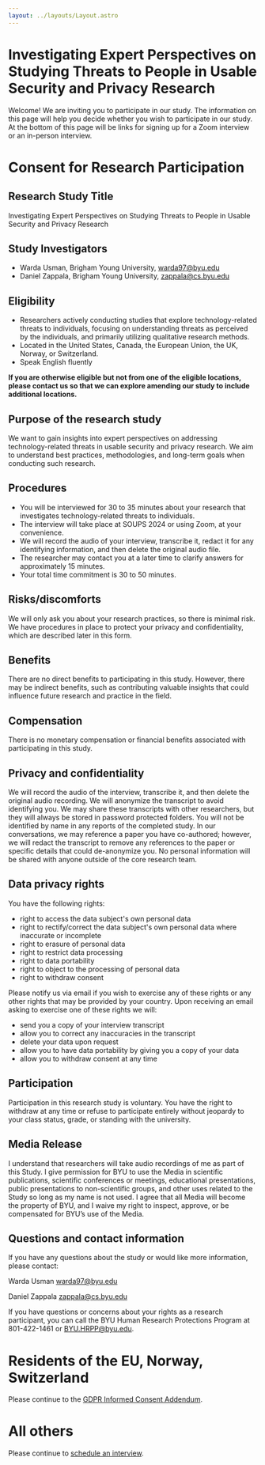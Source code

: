 ```yaml
---
layout: ../layouts/Layout.astro
---
```


# Investigating Expert Perspectives on Studying Threats to People in Usable Security and Privacy Research

Welcome! We are inviting you to participate in our study. The information on
this page will help you decide whether you wish to participate in our study. At
the bottom of this page will be links for signing up for a Zoom interview or an
in-person interview.

# Consent for Research Participation

## Research Study Title

Investigating Expert Perspectives on Studying Threats to People in Usable
Security and Privacy Research

## Study Investigators

- Warda Usman, Brigham Young University, warda97@byu.edu
- Daniel Zappala, Brigham Young University, zappala@cs.byu.edu

## Eligibility

- Researchers actively conducting studies that explore technology-related
  threats to individuals, focusing on understanding threats as perceived by the
  individuals, and primarily utilizing qualitative research methods.
- Located in the United States, Canada, the European Union, the UK, Norway, or
  Switzerland.
- Speak English fluently

**If you are otherwise eligible but not from one of the eligible locations,
please contact us so that we can explore amending our study to include
additional locations.**

## Purpose of the research study

We want to gain insights into expert perspectives on addressing
technology-related threats in usable security and privacy research. We aim to
understand best practices, methodologies, and long-term goals when conducting
such research.

## Procedures

- You will be interviewed for 30 to 35 minutes about your research that
  investigates technology-related threats to individuals.
- The interview will take place at SOUPS 2024 or using Zoom, at your
  convenience.
- We will record the audio of your interview, transcribe it, redact it for any
  identifying information, and then delete the original audio file.
- The researcher may contact you at a later time to clarify answers for
  approximately 15 minutes.
- Your total time commitment is 30 to 50 minutes.

## Risks/discomforts

We will only ask you about your research practices, so there is minimal risk. We
have procedures in place to protect your privacy and confidentiality, which are
described later in this form.

## Benefits

There are no direct benefits to participating in this study. However, there may
be indirect benefits, such as contributing valuable insights that could
influence future research and practice in the field.

## Compensation

There is no monetary compensation or financial benefits associated with
participating in this study.

## Privacy and confidentiality

We will record the audio of the interview, transcribe it, and then delete the
original audio recording. We will anonymize the transcript to avoid identifying
you. We may share these transcripts with other researchers, but they will always
be stored in password protected folders. You will not be identified by name in
any reports of the completed study. In our conversations, we may reference a
paper you have co-authored; however, we will redact the transcript to remove any
references to the paper or specific details that could de-anonymize you. No
personal information will be shared with anyone outside of the core research
team.

## Data privacy rights

You have the following rights:

- right to access the data subject's own personal data
- right to rectify/correct the data subject's own personal data where inaccurate
  or incomplete
- right to erasure of personal data
- right to restrict data processing
- right to data portability
- right to object to the processing of personal data
- right to withdraw consent

Please notify us via email if you wish to exercise any of these rights or any
other rights that may be provided by your country. Upon receiving an email
asking to exercise one of these rights we will:

- send you a copy of your interview transcript
- allow you to correct any inaccuracies in the transcript
- delete your data upon request
- allow you to have data portability by giving you a copy of your data
- allow you to withdraw consent at any time

## Participation

Participation in this research study is voluntary. You have the right to
withdraw at any time or refuse to participate entirely without jeopardy to your
class status, grade, or standing with the university.

## Media Release

I understand that researchers will take audio recordings of me as part of this
Study. I give permission for BYU to use the Media in scientific publications,
scientific conferences or meetings, educational presentations, public
presentations to non-scientific groups, and other uses related to the Study so
long as my name is not used. I agree that all Media will become the property of
BYU, and I waive my right to inspect, approve, or be compensated for BYU’s use
of the Media.

## Questions and contact information

If you have any questions about the study or would like more information, please
contact:

Warda Usman warda97@byu.edu

Daniel Zappala zappala@cs.byu.edu

If you have questions or concerns about your rights as a research participant,
you can call the BYU Human Research Protections Program at 801-422-1461 or
BYU.HRPP@byu.edu.

# Residents of the EU, Norway, Switzerland

Please continue to the [GDPR Informed Consent Addendum](expert-study-gdpr).

# All others

Please continue to [schedule an interview](expert-study-scheduling).
